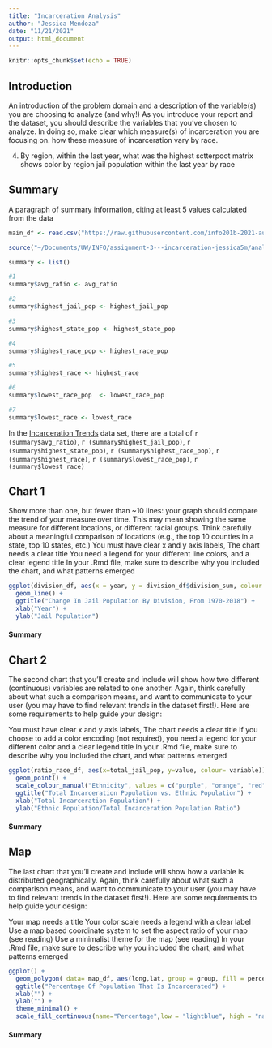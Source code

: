 ```yaml
---
title: "Incarceration Analysis"
author: "Jessica Mendoza"
date: "11/21/2021"
output: html_document
---
```


```r
knitr::opts_chunk$set(echo = TRUE)
```

## Introduction
An introduction of the problem domain and a description of the variable(s) you are choosing to analyze (and why!)
As you introduce your report and the dataset, you should describe the variables that you've chosen to analyze. In doing so, make clear which measure(s) of incarceration you are focusing on. 
how these measure of incarceration vary by race. 

4. By region, within the last year, what was the highest 
sctterpoot matrix shows color by region jail population within the last year by race

## Summary 
A paragraph of summary information, citing at least 5 values calculated from the data
```r
main_df <- read.csv("https://raw.githubusercontent.com/info201b-2021-aut/assignment-3---incarceration-jessica5m/main/incarceration_trends.csv?token=AV5FGDTEUGNMWUEREF7FRQTBUFQAO")

source("~/Documents/UW/INFO/assignment-3---incarceration-jessica5m/analysis.R")

summary <- list()

#1
summary$avg_ratio <- avg_ratio

#2
summary$highest_jail_pop <- highest_jail_pop

#3 
summary$highest_state_pop <- highest_state_pop

#4
summary$highest_race_pop <- highest_race_pop

#5
summary$highest_race <- highest_race

#6
summary$lowest_race_pop  <- lowest_race_pop

#7
summary$lowest_race <- lowest_race

```

In the [Incarceration Trends](http://trends.vera.org/incarceration-rates?data=pretrial) data set, there are a total of `r (summary$avg_ratio)`, `r (summary$highest_jail_pop)`, `r (summary$highest_state_pop)`,  `r (summary$highest_race_pop)`, `r (summary$highest_race)`, `r (summary$lowest_race_pop)`, `r (summary$lowest_race)`

## Chart 1
Show more than one, but fewer than ~10 lines: your graph should compare the trend of your measure over time. This may mean showing the same measure for different locations, or different racial groups. Think carefully about a meaningful comparison of locations (e.g., the top 10 counties in a state, top 10 states, etc.)
You must have clear x and y axis labels,
The chart needs a clear title 
You need a legend for your different line colors, and a clear legend title
In your .Rmd file, make sure to describe why you included the chart, and what patterns emerged

```r
ggplot(division_df, aes(x = year, y = division_df$division_sum, colour = division, group = division)) +
  geom_line() +
  ggtitle("Change In Jail Population By Division, From 1970-2018") +
  xlab("Year") +
  ylab("Jail Population")
```

#### Summary

## Chart 2
The second chart that you'll create and include will show how two different (continuous) variables are related to one another. Again, think carefully about what such a comparison means, and want to communicate to your user (you may have to find relevant trends in the dataset first!). Here are some requirements to help guide your design:

You must have clear x and y axis labels,
The chart needs a clear title 
If you choose to add a color encoding (not required), you need a legend for your different color and a clear legend title
In your .Rmd file, make sure to describe why you included the chart, and what patterns emerged

```r
ggplot(ratio_race_df, aes(x=total_jail_pop, y=value, colour= variable)) + 
  geom_point() +
  scale_colour_manual("Ethnicity", values = c("purple", "orange", "red", "dark green", "navyblue", "pink"), labels = c("Asian American/Pacific Islander", "Latinx American", "African American", "Native American", "Caucasian", "Other")) +
  ggtitle("Total Incarceration Population vs. Ethnic Population") +
  xlab("Total Incarceration Population") +
  ylab("Ethnic Population/Total Incarceration Population Ratio")
```

#### Summary

## Map
The last chart that you'll create and include will show how a variable is distributed geographically. Again, think carefully about what such a comparison means, and want to communicate to your user (you may have to find relevant trends in the dataset first!). Here are some requirements to help guide your design:

Your map needs a title
Your color scale needs a legend with a clear label
Use a map based coordinate system to set the aspect ratio of your map (see reading)
Use a minimalist theme for the map (see reading)
In your .Rmd file, make sure to describe why you included the chart, and what patterns emerged

```r
ggplot() +
  geom_polygon( data= map_df, aes(long,lat, group = group, fill = percent_incarcerated), color="white", size = 0.5) +
  ggtitle("Percentage Of Population That Is Incarcerated") +
  xlab("") +
  ylab("") +
  theme_minimal() +
  scale_fill_continuous(name="Percentage",low = "lightblue", high = "navyblue")
```

#### Summary 

